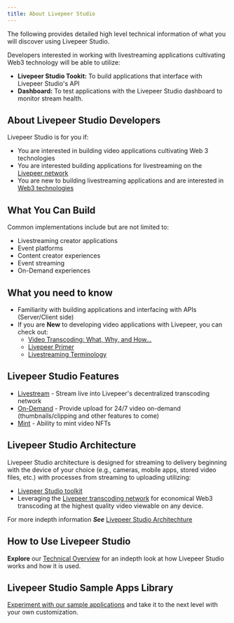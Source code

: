 ```yaml
---
title: About Livepeer Studio
---
```


The following provides detailed high level technical information of what you will discover using Livepeer Studio. 

Developers interested in working with livestreaming applications cultivating Web3 technology will be able to utilize:

- **Livepeer Studio Tookit:** To build applications that interface with Livepeer Studio's API
- **Dashboard:** To test applications with the Livepeer Studio dashboard to monitor stream health.

## About Livepeer Studio Developers

Livepeer Studio is for you if:

- You are interested in building video applications cultivating Web 3 technologies
- You are interested building applications for livestreaming on the [Livepeer network](https://livepeer.org/)
- You are new to building livestreaming applications and are interested in [Web3 technologies](https://livepeer.studio/#featured)

## What You Can Build

Common implementations include but are not limited to:

- Livestreaming creator applications
- Event platforms
- Content creator experiences
- Event streaming
- On-Demand experiences

## What you need to know

- Familiarity with building applications and interfacing with APIs (Server/Client side)
- If you are **New** to developing video applications with Livepeer, you can check out:
  - [Video Transcoding: What, Why, and How...](https://livepeer.studio/blog/video-transcoding-what-why-how-get-started)
  - [Livepeer Primer](https://livepeer.org/primer)
  - [Livestreaming Terminology](/references/terminology)
  
## Livepeer Studio Features

- [Livestream](/aboutstudio/livestream/index) - Stream live into Livepeer's decentralized transcoding network
- [On-Demand](/aboutstudio/on-demand/index) - Provide upload for 24/7 video on-demand (thumbnails/clipping and other features to come)
- [Mint](/aboutstudio/mint/index) - Ability to mint video NFTs
## Livepeer Studio Architecture

Livepeer Studio architecture is designed for streaming to delivery beginning with the device of your choice (e.g., cameras, mobile apps, stored video files, etc.) with  processes from streaming to uploading utilizing:

- [Livepeer Studio toolkit](/aboutstudio/features/) 
- Leveraging the [Livepeer transcoding network](https://docs.livepeer.org/video-miners/core-concepts/) for economical Web3 transcoding at the highest quality video viewable on any device.

For more indepth information ***See*** [Livepeer Studio Architechture](/aboutstudio/architecture)

## How to Use Livepeer Studio 

**Explore** our [Technical Overview](/aboutstudio/tech-overview) for an indepth look at how Livepeer Studio works and how it is used.

## Livepeer Studio Sample Apps Library

[Experiment with our sample applications](/aboutstudio/sampleapps) and take it to the next level with your own customization.